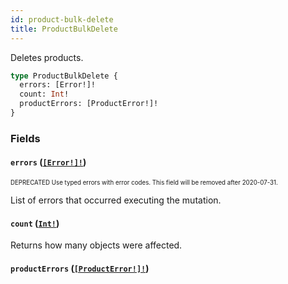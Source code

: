 ```yaml
---
id: product-bulk-delete
title: ProductBulkDelete
---
```


Deletes products.

```graphql
type ProductBulkDelete {
  errors: [Error!]!
  count: Int!
  productErrors: [ProductError!]!
}
```

### Fields

#### `errors` ([`[Error!]!`](/api-reference/objects/error.mdx))

<sub><sup><span className="deprecatedTag">DEPRECATED</span> Use typed errors with error codes. This field will be removed after 2020-07-31.</sup></sub>

List of errors that occurred executing the mutation.

#### `count` ([`Int!`](/api-reference/scalars/int.mdx))

Returns how many objects were affected.

#### `productErrors` ([`[ProductError!]!`](/api-reference/objects/product-error.mdx))
